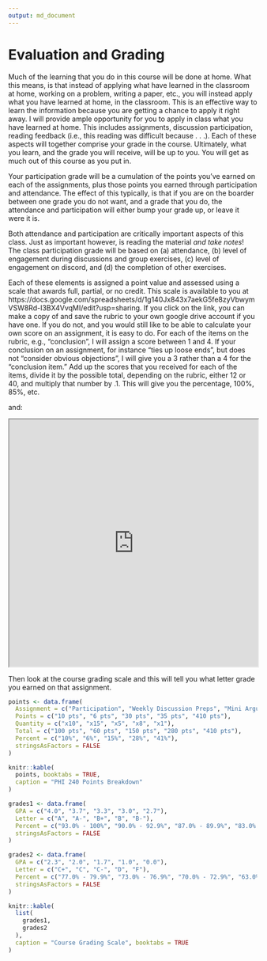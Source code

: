 ```yaml
---
output: md_document
---
```


# Evaluation and Grading {-}

Much of the learning that you do in this course will be done at home. What this means, is that instead of applying what have learned in the classroom at home, working on a problem, writing a paper, etc., you will instead apply what you have learned at home, in the classroom. This is an effective way to learn the information because you are getting a chance to apply it right away. I will provide ample opportunity for you to apply in class what you have learned at home. This includes assignments, discussion participation, reading feedback (i.e., this reading was difficult because . . .). Each of these aspects will together comprise your grade in the course. Ultimately, what you learn, and the grade you will receive, will be up to you. You will get as much out of this course as you put in.

Your participation grade will be a cumulation of the points you've earned on each of the assignments, plus those points you earned through participation and attendance. The effect of this typically, is that if you are on the boarder between one grade you do not want, and a grade that you do, the attendance and participation will either bump your grade up, or leave it were it is.

Both attendance and participation are critically important aspects of this class. Just as important however, is reading the material *and take notes*! The class participation grade will be based on (a) attendance, (b) level of engagement during discussions and group exercises, (c) level of engagement on discord, and (d) the completion of other exercises.

Each of these elements is assigned a point value and assessed using a scale that awards full, partial, or no credit. This scale is available to you at https://docs.google.com/spreadsheets/d/1g140Jx843x7aekG5fe8zyVbwymVSW8Rd-I3BX4VvqMI/edit?usp=sharing. If you click on the link, you can make a copy of and save the rubric to your own google drive account if you have one. If you do not, and you would still like to be able to calculate your own score on an assignment, it is easy to do. For each of the items on the rubric, e.g., "conclusion", I will assign a score between 1 and 4. If your conclusion on an assignment, for instance "ties up loose ends", but does not "consider obvious objections", I will give you a 3 rather than a 4 for the "conclusion item." Add up the scores that you received for each of the items, divide it by the possible total, depending on the rubric, either 12 or 40, and multiply that number by .1. This will give you the percentage, 100%, 85%, etc.

and:

<iframe style="width:100%; height:500px;overflow:auto;" src="https://docs.google.com/spreadsheets/d/1g140Jx843x7aekG5fe8zyVbwymVSW8Rd-I3BX4VvqMI/pubhtml?gid=0&amp;single=true&amp;widget=true&amp;headers=false"></iframe>

Then look at the course grading scale and this will tell you what letter grade you earned on that assignment.

```r
points <- data.frame(
  Assignment = c("Participation", "Weekly Discussion Preps", "Mini Argument", "Problem Collaboration", "Final Project"),
  Points = c("10 pts", "6 pts", "30 pts", "35 pts", "410 pts"),
  Quantity = c("x10", "x15", "x5", "x8", "x1"),
  Total = c("100 pts", "60 pts", "150 pts", "280 pts", "410 pts"),
  Percent = c("10%", "6%", "15%", "28%", "41%"),
  stringsAsFactors = FALSE
)

knitr::kable(
  points, booktabs = TRUE,
  caption = "PHI 240 Points Breakdown"
)
```



```r
grades1 <- data.frame(
  GPA = c("4.0", "3.7", "3.3", "3.0", "2.7"),
  Letter = c("A", "A-", "B+", "B", "B-"),
  Percent = c("93.0% - 100%", "90.0% - 92.9%", "87.0% - 89.9%", "83.0% - 86.9%", "80.0% - 82.9%"),
  stringsAsFactors = FALSE
)

grades2 <- data.frame(
  GPA = c("2.3", "2.0", "1.7", "1.0", "0.0"),
  Letter = c("C+", "C", "C-", "D", "F"),
  Percent = c("77.0% - 79.9%", "73.0% - 76.9%", "70.0% - 72.9%", "63.0% - 69.9%", "< 63.0%"),
  stringsAsFactors = FALSE
)

knitr::kable(
  list(
    grades1,
    grades2
  ),
  caption = "Course Grading Scale", booktabs = TRUE
)
```

